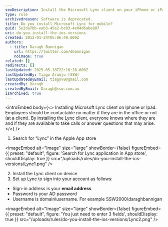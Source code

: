 ```yaml
---
seoDescription: Install the Microsoft Lync client on your iPhone or iPad to stay connected and available for calls and messages.
type: rule
archivedreason: Software is deprecated.
title: Do you install Microsoft Lync for mobile?
guid: 5e2da7bb-eab3-45e2-bc03-4e04d6abe807
uri: do-you-install-the-ios-versions
created: 2012-01-24T05:06:49.000Z
authors:
  - title: Daragh Bannigan
    url: https://twitter.com/dbannigan
    noimage: true
related: []
redirects: []
lastUpdated: 2025-05-18T22:10:28.000Z
lastUpdatedBy: Tiago Araújo [SSW]
lastUpdatedByEmail: tiagov8@gmail.com
createdBy: Daragh
createdByEmail: Daragh@ssw.com.au
isArchived: true
---
```


<introEmbed
  body={<>
Installing Microsoft Lync client on Iphone or Ipad. Employees should be contactable no matter if they are in the office or not (at a client). By installing the Lync client, everyone knows where they are and if they are available to take calls or answer questions that may arise.
  </>}
/>
1. Search for “Lync” in the Apple App store


<imageEmbed
  alt="Image"
  size="large"
  showBorder={false}
  figureEmbed={{
    preset: "default",
    figure: 'Search for Lync application in App store',
    shouldDisplay: true
  }}
  src="/uploads/rules/do-you-install-the-ios-versions/Lync1.png"
/>

2. Install the Lync client on device
3. Set up Lync to sign into your account as follows:

* Sign-in address is your **email address**
* Password is your AD password
* Username is domain\username. For example SSW2000\daraghbannigan


<imageEmbed
  alt="Image"
  size="large"
  showBorder={false}
  figureEmbed={{
    preset: "default",
    figure: 'You just need to enter 3 fields',
    shouldDisplay: true
  }}
  src="/uploads/rules/do-you-install-the-ios-versions/Lync2.png"
/>
